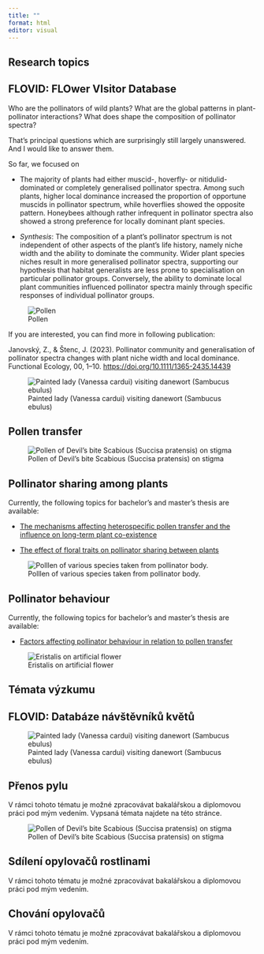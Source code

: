 ```yaml
---
title: ""
format: html
editor: visual
---
```


::: {.content-visible when-profile="english"}
# Research topics

## FLOVID: FLOwer VIsitor Database

Who are the pollinators of wild plants? What are the global patterns in plant-pollinator interactions? What does shape the composition of pollinator spectra?

That's principal questions which are surprisingly still largely unanswered. And I would like to answer them.

So far, we focused on

-   The majority of plants had either muscid-, hoverfly- or nitidulid-dominated or completely generalised pollinator spectra. Among such plants, higher local dominance increased the proportion of opportune muscids in pollinator spectrum, while hoverflies showed the opposite pattern. Honeybees although rather infrequent in pollinator spectra also showed a strong preference for locally dominant plant species.

-   *Synthesis*: The composition of a plant's pollinator spectrum is not independent of other aspects of the plant's life history, namely niche width and the ability to dominate the community. Wider plant species niches result in more generalised pollinator spectra, supporting our hypothesis that habitat generalists are less prone to specialisation on particular pollinator groups. Conversely, the ability to dominate local plant communities influenced pollinator spectra mainly through specific responses of individual pollinator groups.

![Pollen](images/image-8.png)

If you are interested, you can find more in following publication:

Janovský, Z., & Štenc, J. (2023). Pollinator community and generalisation of pollinator spectra changes with plant niche width and local dominance. Functional Ecology, 00, 1--10. <https://doi.org/10.1111/1365-2435.14439>

![Painted lady (Vanessa cardui) visiting danewort (Sambucus ebulus)](images/Vanessa_cardui_(babocka_bodlakova)_na_bezu_cehbdi2.jpg)

## Pollen transfer

![Pollen of Devil's bite Scabious (Succisa pratensis) on stigma](images/pyl_na_blizne3.jpg)

## Pollinator sharing among plants

Currently, the following topics for bachelor's and master's thesis are available:

-   [The mechanisms affecting heterospecific pollen transfer and the influence on long-term plant co-existence](https://is.cuni.cz/studium/dipl_st/index.php?id=&tid=&do=main&doo=detail&did=279151)

-   [The effect of floral traits on pollinator sharing between plants](https://is.cuni.cz/studium/dipl_st/index.php?id=&tid=&do=main&doo=detail&did=279151)

![Polllen of various species taken from pollinator body.](images/FS_VM_pell1_048.jpg)

## Pollinator behaviour

Currently, the following topics for bachelor's and master's thesis are available:

-   [Factors affecting pollinator behaviour in relation to pollen transfer](https://is.cuni.cz/studium/dipl_st/index.php?id=&tid=&do=main&doo=detail&did=279279)

![Eristalis on artificial flower](images/IMG_3465c.JPG)
:::

::: {.content-visible when-profile="czech"}
# Témata výzkumu

## FLOVID: Databáze návštěvníků květů

![Painted lady (Vanessa cardui) visiting danewort (Sambucus ebulus)](images/Vanessa_cardui_(babocka_bodlakova)_na_bezu_cehbdi2.jpg)

## Přenos pylu

V rámci tohoto tématu je možné zpracovávat bakalářskou a diplomovou práci pod mým vedením. Vypsaná témata najdete na této stránce.

![Pollen of Devil's bite Scabious (Succisa pratensis) on stigma](images/pyl_na_blizne3.jpg)

## Sdílení opylovačů rostlinami

V rámci tohoto tématu je možné zpracovávat bakalářskou a diplomovou práci pod mým vedením.

## Chování opylovačů

V rámci tohoto tématu je možné zpracovávat bakalářskou a diplomovou práci pod mým vedením.
:::
